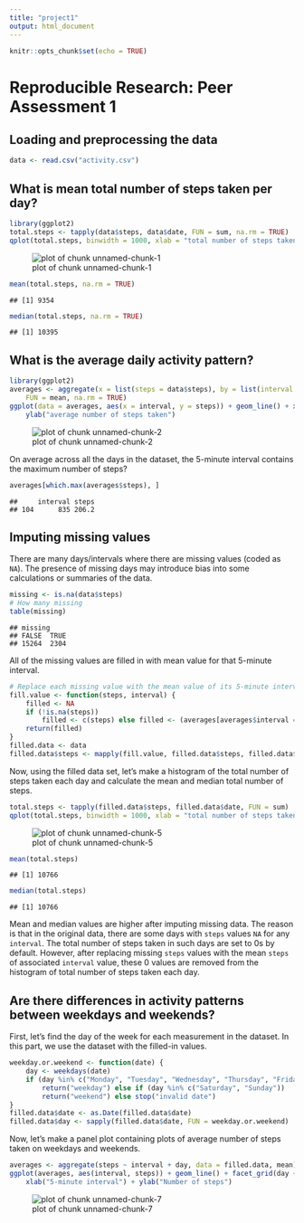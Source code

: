 ```yaml
---
title: "project1"
output: html_document
---
```


```r
knitr::opts_chunk$set(echo = TRUE)
```

# Reproducible Research: Peer Assessment 1

## Loading and preprocessing the data

```r
data <- read.csv("activity.csv")
```


## What is mean total number of steps taken per day?

```r
library(ggplot2)
total.steps <- tapply(data$steps, data$date, FUN = sum, na.rm = TRUE)
qplot(total.steps, binwidth = 1000, xlab = "total number of steps taken each day")
```

![plot of chunk unnamed-chunk-1](figure/unnamed-chunk-1.png) 

```r
mean(total.steps, na.rm = TRUE)
```

```
## [1] 9354
```

```r
median(total.steps, na.rm = TRUE)
```

```
## [1] 10395
```


## What is the average daily activity pattern?

```r
library(ggplot2)
averages <- aggregate(x = list(steps = data$steps), by = list(interval = data$interval), 
    FUN = mean, na.rm = TRUE)
ggplot(data = averages, aes(x = interval, y = steps)) + geom_line() + xlab("5-minute interval") + 
    ylab("average number of steps taken")
```

![plot of chunk unnamed-chunk-2](figure/unnamed-chunk-2.png) 


On average across all the days in the dataset, the 5-minute interval contains
the maximum number of steps?

```r
averages[which.max(averages$steps), ]
```

```
##     interval steps
## 104      835 206.2
```


## Imputing missing values

There are many days/intervals where there are missing values (coded as `NA`). The presence of missing days may introduce bias into some calculations or summaries of the data.


```r
missing <- is.na(data$steps)
# How many missing
table(missing)
```

```
## missing
## FALSE  TRUE 
## 15264  2304
```


All of the missing values are filled in with mean value for that 5-minute
interval.


```r
# Replace each missing value with the mean value of its 5-minute interval
fill.value <- function(steps, interval) {
    filled <- NA
    if (!is.na(steps)) 
        filled <- c(steps) else filled <- (averages[averages$interval == interval, "steps"])
    return(filled)
}
filled.data <- data
filled.data$steps <- mapply(fill.value, filled.data$steps, filled.data$interval)
```

Now, using the filled data set, let's make a histogram of the total number of steps taken each day and calculate the mean and median total number of steps.


```r
total.steps <- tapply(filled.data$steps, filled.data$date, FUN = sum)
qplot(total.steps, binwidth = 1000, xlab = "total number of steps taken each day")
```

![plot of chunk unnamed-chunk-5](figure/unnamed-chunk-5.png) 

```r
mean(total.steps)
```

```
## [1] 10766
```

```r
median(total.steps)
```

```
## [1] 10766
```


Mean and median values are higher after imputing missing data. The reason is
that in the original data, there are some days with `steps` values `NA` for 
any `interval`. The total number of steps taken in such days are set to 0s by
default. However, after replacing missing `steps` values with the mean `steps`
of associated `interval` value, these 0 values are removed from the histogram
of total number of steps taken each day.

## Are there differences in activity patterns between weekdays and weekends?
First, let's find the day of the week for each measurement in the dataset. In
this part, we use the dataset with the filled-in values.


```r
weekday.or.weekend <- function(date) {
    day <- weekdays(date)
    if (day %in% c("Monday", "Tuesday", "Wednesday", "Thursday", "Friday")) 
        return("weekday") else if (day %in% c("Saturday", "Sunday")) 
        return("weekend") else stop("invalid date")
}
filled.data$date <- as.Date(filled.data$date)
filled.data$day <- sapply(filled.data$date, FUN = weekday.or.weekend)
```


Now, let's make a panel plot containing plots of average number of steps taken
on weekdays and weekends.

```r
averages <- aggregate(steps ~ interval + day, data = filled.data, mean)
ggplot(averages, aes(interval, steps)) + geom_line() + facet_grid(day ~ .) + 
    xlab("5-minute interval") + ylab("Number of steps")
```

![plot of chunk unnamed-chunk-7](figure/unnamed-chunk-7.png) 
